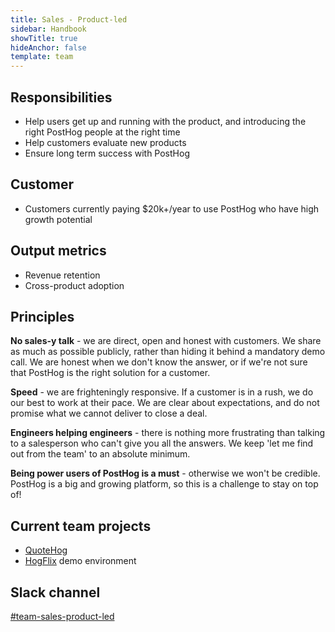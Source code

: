 ```yaml
---
title: Sales - Product-led
sidebar: Handbook
showTitle: true
hideAnchor: false
template: team
---
```


## Responsibilities

* Help users get up and running with the product, and introducing the right PostHog people at the right time
* Help customers evaluate new products
* Ensure long term success with PostHog

## Customer

- Customers currently paying $20k+/year to use PostHog who have high growth potential

## Output metrics

* Revenue retention
* Cross-product adoption

## Principles

**No sales-y talk** - we are direct, open and honest with customers. We share as much as possible publicly, rather than hiding it behind a mandatory demo call. We are honest when we don't know the answer, or if we're not sure that PostHog is the right solution for a customer.

**Speed** - we are frighteningly responsive. If a customer is in a rush, we do our best to work at their pace. We are clear about expectations, and do not promise what we cannot deliver to close a deal.

**Engineers helping engineers** - there is nothing more frustrating than talking to a salesperson who can't give you all the answers. We keep 'let me find out from the team' to an absolute minimum.

**Being power users of PostHog is a must** - otherwise we won't be credible. PostHog is a big and growing platform, so this is a challenge to stay on top of!

## Current team projects

- [QuoteHog](https://quote.posthog.net/auth/signin)
- [HogFlix](https://github.com/PostHog/posthog-demo-3000) demo environment

## Slack channel

[#team-sales-product-led](https://posthog.slack.com/archives/C093XHYMGBE)
